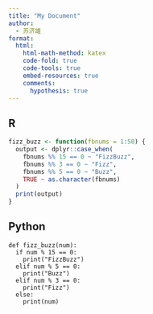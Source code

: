 ---
title: "My Document"
author:
  - 苏济雄
format:
  html:
    html-math-method: katex
    code-fold: true
    code-tools: true
    embed-resources: true
    comments:
      hypothesis: true
---


::: {.panel-tabset}
## R

``` {.r}
fizz_buzz <- function(fbnums = 1:50) {
  output <- dplyr::case_when(
    fbnums %% 15 == 0 ~ "FizzBuzz",
    fbnums %% 3 == 0 ~ "Fizz",
    fbnums %% 5 == 0 ~ "Buzz",
    TRUE ~ as.character(fbnums)
  )
  print(output)
}
```

## Python

``` {.python}
def fizz_buzz(num):
  if num % 15 == 0:
    print("FizzBuzz")
  elif num % 5 == 0:
    print("Buzz")
  elif num % 3 == 0:
    print("Fizz")
  else:
    print(num)
```

:::